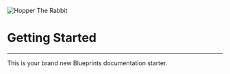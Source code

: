 ![Hopper The Rabbit](../assets/demo-image-3.png)

# Getting Started

---

This is your brand new Blueprints documentation starter.

